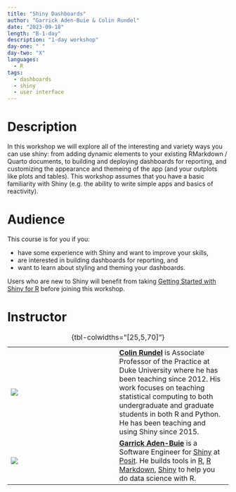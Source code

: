 ```yaml
---
title: "Shiny Dashboards"
author: "Garrick Aden-Buie & Colin Rundel"
date: "2023-09-18"
length: "B-1-day"
description: "1-day workshop"
day-one: " "
day-two: "X"
languages:
  - R
tags:
  - dashboards
  - shiny
  - user interface
---
```


# Description

In this workshop we will explore all of the interesting and variety ways you can use shiny: from adding dynamic elements to your existing RMarkdown / Quarto documents, to building and deploying dashboards for reporting, and customizing the appearance and themeing of the app (and your outplots like plots and tables).
This workshop assumes that you have a basic familiarity with Shiny (e.g. the ability to write simple apps and basics of reactivity).

# Audience

This course is for you if you:

-   have some experience with Shiny and want to improve your skills,
-   are interested in building dashboards for reporting, and
-   want to learn about styling and theming your dashboards.

Users who are new to Shiny will benefit from taking [Getting Started with Shiny for R](/shiny-r/) before joining this workshop.

# Instructor

|                            |     |                                                                                                                                                                                                                                                                                                                               |
|------------------|------------------|-------------------------------------|
| ![](colin-rundel.png)      |     | [**Colin Rundel**](https://rundel.github.io/) is Associate Professor of the Practice at Duke University where he has been teaching since 2012. His work focuses on teaching statistical computing to both undergraduate and graduate students in both R and Python. He has been teaching and using Shiny since 2015.          |
| ![](garrick-aden-buie.jpg) |     | [**Garrick Aden-Buie**](https://www.garrickadenbuie.com/) is a Software Engineer for [Shiny](https://shiny.rstudio.com/) at [Posit](https://posit.co/). He builds tools in [R](https://r-project.org/), [R Markdown](https://rmarkdown.rstudio.com/), [Shiny](https://shiny.rstudio.com/) to help you do data science with R. |

: {tbl-colwidths="\[25,5,70\]"}
